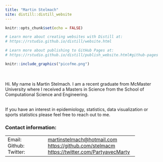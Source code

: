 ```yaml
---
title: "Martin Stelmach"
site: distill::distill_website
---
```


```r
knitr::opts_chunk$set(echo = FALSE)

# Learn more about creating websites with Distill at:
# https://rstudio.github.io/distill/website.html

# Learn more about publishing to GitHub Pages at:
# https://rstudio.github.io/distill/publish_website.html#github-pages

```

:::float-image

```r
knitr::include_graphics("picofme.png")
```
\
\
Hi. My name is Martin Stelmach. I am a recent graduate from McMaster University where I received a Masters in Science from the School of Computational Science and Engineering.
:::
\
If you have an interest in epidemiology, statistics, data visualization or sports statistics please feel free to reach out to me. 

### Contact information:

  ----------------------------------- -------------------------------------------------------------------------------
  Email:\                             [martinstelmach\@hotmail.com](mailto:martinstelmach@hotmail.com%3Emartinstelmach@hotmail.com)\
  Github:\                            [https://github.com/stelmacm](https://github.com/stelmacm)\
  Twitter:\                           [https://twitter.com/PartyavecMarty](https://twitter.com/PartyavecMarty)\
  
  ----------------------------------- -------------------------------------------------------------------------------